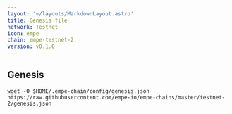 ```yaml
---
layout: '~/layouts/MarkdownLayout.astro'
title: Genesis file
network: Testnet
icon: empe
chain: empe-testnet-2
version: v0.1.0
---
```

## Genesis 

```
wget -O $HOME/.empe-chain/config/genesis.json https://raw.githubusercontent.com/empe-io/empe-chains/master/testnet-2/genesis.json
```
